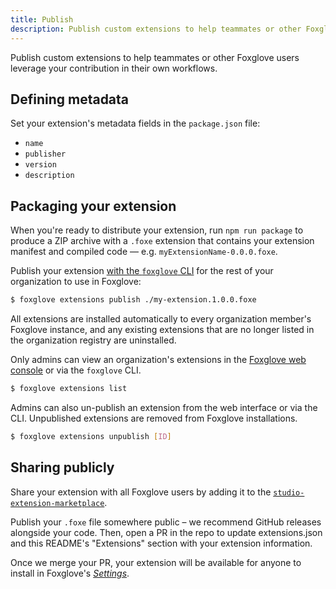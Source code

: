 ```yaml
---
title: Publish
description: Publish custom extensions to help teammates or other Foxglove users leverage your contribution in their own workflows.
---
```



Publish custom extensions to help teammates or other Foxglove users leverage your contribution in their own workflows.

## Defining metadata

Set your extension's metadata fields in the `package.json` file:

- `name`
- `publisher`
- `version`
- `description`

## Packaging your extension

When you're ready to distribute your extension, run `npm run package` to produce a ZIP archive with a `.foxe` extension that contains your extension manifest and compiled code — e.g. `myExtensionName-0.0.0.foxe`.

<AccountRequiredHeader
  headerId="sharing-with-your-team"
  headerText="Sharing with your team"
  badgeText="Requires Team plan or above"
/>

Publish your extension [with the `foxglove` CLI](https://github.com/foxglove/foxglove-cli#foxglove-cli) for the rest of your organization to use in Foxglove:

```bash
$ foxglove extensions publish ./my-extension.1.0.0.foxe
```

All extensions are installed automatically to every organization member's Foxglove instance, and any existing extensions that are no longer listed in the organization registry are uninstalled.

Only admins can view an organization's extensions in the [Foxglove web console](https://console.foxglove.dev) or via the `foxglove` CLI.

```bash
$ foxglove extensions list
```

Admins can also un-publish an extension from the web interface or via the CLI. Unpublished extensions are removed from Foxglove installations.

```bash
$ foxglove extensions unpublish [ID]
```

## Sharing publicly

Share your extension with all Foxglove users by adding it to the [`studio-extension-marketplace`](https://github.com/foxglove/studio-extension-marketplace).

Publish your `.foxe` file somewhere public – we recommend GitHub releases alongside your code. Then, open a PR in the repo to update extensions.json and this README's "Extensions" section with your extension information.

Once we merge your PR, your extension will be available for anyone to install in Foxglove's [_Settings_](/docs/studio/app-concepts/preferences#extensions).
